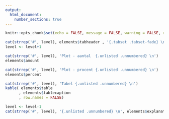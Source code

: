 ```yaml
---
output: 
  html_document:
    number_sections: true
---
```

<!-- Document settings -->
```r
knitr::opts_chunk$set(echo = FALSE, message = FALSE, warning = FALSE, results='asis')
```

<!-- tabheader -->
```r
cat(strrep('#', level), elements$tabheader , '{.tabset .tabset-fade} \n')
level <- level+1
```

<!-- plot amount -->
```r
cat(strrep('#', level), 'Plot - aantal  {.unlisted .unnumbered} \n')
elements$amount
```

<!-- plot percentage -->
```r
cat(strrep('#', level), 'Plot - procent {.unlisted .unnumbered} \n')
elements$percent
```

<!-- table -->
```r
cat(strrep('#', level), 'Tabel {.unlisted .unnumbered} \n')
kable( elements$table
      , elements$tablecaption
      , row.names = FALSE)
```

<!-- explanation -->
```r
level <- level-1
cat(strrep('#', level), '{.unlisted .unnumbered} \n', elements$explanation, '\n')
```

